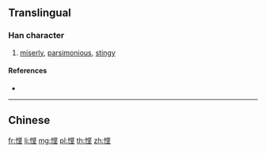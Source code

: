 {{character info/new}}
{{also|慳}}
==Translingual==

===Han character===
{{Han char|rn=61|rad=心|as=07|sn=10|four=|canj=PLEG|ids=⿰忄坚}}

# [[miserly]], [[parsimonious]], [[stingy]]

====References====
* {{Han ref|kx=0388.341|hdz=42303.120|uh=60AD|ud=24749}}

----

==Chinese==
{{zh-see|慳}}

[[fr:悭]]
[[li:悭]]
[[mg:悭]]
[[pl:悭]]
[[th:悭]]
[[zh:悭]]